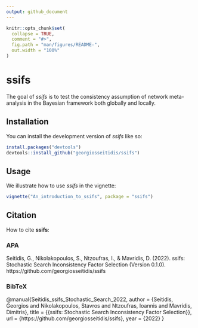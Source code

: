 ```yaml
---
output: github_document
---
```


<!-- README.md is generated from README.Rmd. Please edit that file -->

```r
knitr::opts_chunk$set(
  collapse = TRUE,
  comment = "#>",
  fig.path = "man/figures/README-",
  out.width = "100%"
)
```

# ssifs

<!-- badges: start -->
<!-- badges: end -->

The goal of *ssifs* is to test the consistency assumption of network meta-analysis in the Bayesian framework both globally and locally.

## Installation

You can install the development version of *ssifs* like so:

``` r
install.packages("devtools")
devtools::install_github("georgiosseitidis/ssifs")
```

## Usage

We illustrate how to use *ssifs* in the vignette:

``` r
vignette("An_introduction_to_ssifs", package = "ssifs")
```

## Citation

How to cite **ssifs**:

### APA

Seitidis, G., Nikolakopoulos, S., Ntzoufras, I., & Mavridis, D. (2022). ssifs: Stochastic Search Inconsistency Factor Selection (Version 0.1.0). https://github.com/georgiosseitidis/ssifs

### BibTeX

@manual{Seitidis_ssifs_Stochastic_Search_2022,
author = {Seitidis, Georgios and Nikolakopoulos, Stavros and Ntzoufras, Ioannis and Mavridis, Dimitris},
title = {{ssifs: Stochastic Search Inconsistency Factor Selection}},
url = {https://github.com/georgiosseitidis/ssifs},
year = {2022}
}
